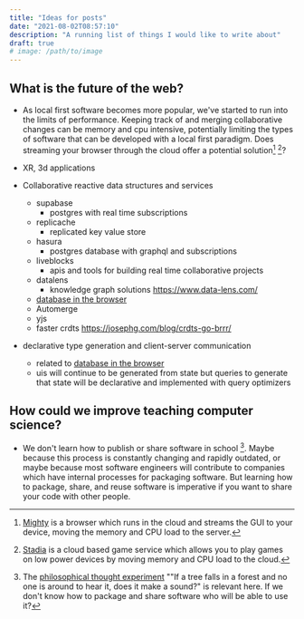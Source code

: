 ```yaml
---
title: "Ideas for posts"
date: "2021-08-02T08:57:10"
description: "A running list of things I would like to write about"
draft: true
# image: /path/to/image
---
```


## What is the future of the web?

- As local first software becomes more popular, we've started to run into the limits of performance.
  Keeping track of and merging collaborative changes can be memory and cpu intensive, potentially limiting the types of software that can be developed with a local first paradigm.
  Does streaming your browser through the cloud offer a potential solution[^mightybrowser] [^stadia]?

[^mightybrowser]: [Mighty](https://www.mightyapp.com/) is a browser which runs in the cloud and streams the GUI to your device, moving the memory and CPU load to the server.
[^stadia]: [Stadia](https://stadia.google.com/) is a cloud based game service which allows you to play games on low power devices by moving memory and CPU load to the cloud.

- XR, 3d applications

- Collaborative reactive data structures and services
  - supabase
    - postgres with real time subscriptions
  - replicache
    - replicated key value store
  - hasura
    - postgres database with graphql and subscriptions
  - liveblocks
    - apis and tools for building real time collaborative projects
  - datalens
    - knowledge graph solutions https://www.data-lens.com/
  - [database in the browser](https://stopa.io/post/279)
  - Automerge
  - yjs
  - faster crdts https://josephg.com/blog/crdts-go-brrr/

- declarative type generation and client-server communication
  - related to [database in the browser](https://stopa.io/post/279)
  - uis will continue to be generated from state but queries to generate that state will be declarative and implemented with query optimizers

## How could we improve teaching computer science?

- We don't learn how to publish or share software in school [^ifatreefalls].
  Maybe because this process is constantly changing and rapidly outdated, or maybe because most software engineers will contribute to companies which have internal processes for packaging software.
  But learning how to package, share, and reuse software is imperative if you want to share your code with other people.

  [^ifatreefalls]:
      The [philosophical thought experiment](https://en.wikipedia.org/wiki/If_a_tree_falls_in_a_forest) ""If a tree falls in a forest and no one is around to hear it, does it make a sound?" is relevant here.
      If we don't know how to package and share software who will be able to use it?

